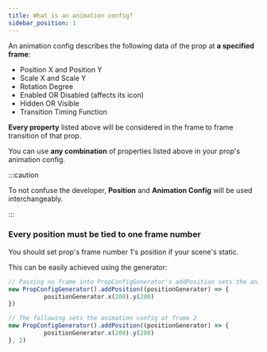 ```yaml
---
title: What is an animation config?
sidebar_position: 1
---
```


An animation config describes the following data of the prop at **a specified frame**:

* Position X and Position Y
* Scale X and Scale Y
* Rotation Degree
* Enabled OR Disabled (affects its icon)
* Hidden OR Visible
* Transition Timing Function

**Every property** listed above will be considered in the frame to frame transition of that prop.

You can use **any combination** of properties listed above in your prop's animation config.

:::caution

To not confuse the developer, **Position** and **Animation Config** will be used interchangeably.

:::

### Every position must be tied to one frame number

You should set prop's frame number 1's position if your scene's static.

This can be easily achieved using the generator:

```js
// Passing no frame into PropConfigGenerator's addPosition sets the animation config at frame 1
new PropConfigGenerator().addPosition((positionGenerator) => {
          positionGenerator.x(200).y(200)
})

// The following sets the animation config at frame 2
new PropConfigGenerator().addPosition((positionGenerator) => {
          positionGenerator.x(200).y(200)
}, 2)
```